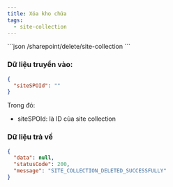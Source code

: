 ```yaml
---
title: Xóa kho chứa
tags:
  - site-collection
---
```


<Admonition type="info" title="DELETE">
  ```json
  /sharepoint/delete/site-collection
  ```
</Admonition>

### Dữ liệu truyền vào:

```json
{
  "siteSPOId": ""
}
```

Trong đó:

* siteSPOId: là ID của site collection

### Dữ liệu trả về

```json
{
  "data": null,
  "statusCode": 200,
  "message": "SITE_COLLECTION_DELETED_SUCCESSFULLY"
}
```
